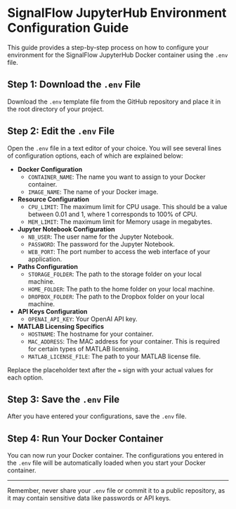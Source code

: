 # SignalFlow JupyterHub Environment Configuration Guide

This guide provides a step-by-step process on how to configure your environment for the SignalFlow JupyterHub Docker container using the `.env` file. 

## Step 1: Download the `.env` File

Download the `.env` template file from the GitHub repository and place it in the root directory of your project.

## Step 2: Edit the `.env` File

Open the `.env` file in a text editor of your choice. You will see several lines of configuration options, each of which are explained below:

- **Docker Configuration**
  - `CONTAINER_NAME`: The name you want to assign to your Docker container.
  - `IMAGE_NAME`: The name of your Docker image.

- **Resource Configuration**
  - `CPU_LIMIT`: The maximum limit for CPU usage. This should be a value between 0.01 and 1, where 1 corresponds to 100% of CPU.
  - `MEM_LIMIT`: The maximum limit for Memory usage in megabytes.

- **Jupyter Notebook Configuration**
  - `NB_USER`: The user name for the Jupyter Notebook.
  - `PASSWORD`: The password for the Jupyter Notebook.
  - `WEB_PORT`: The port number to access the web interface of your application.

- **Paths Configuration**
  - `STORAGE_FOLDER`: The path to the storage folder on your local machine.
  - `HOME_FOLDER`: The path to the home folder on your local machine.
  - `DROPBOX_FOLDER`: The path to the Dropbox folder on your local machine.

- **API Keys Configuration**
  - `OPENAI_API_KEY`: Your OpenAI API key.

- **MATLAB Licensing Specifics**
  - `HOSTNAME`: The hostname for your container.
  - `MAC_ADDRESS`: The MAC address for your container. This is required for certain types of MATLAB licensing.
  - `MATLAB_LICENSE_FILE`: The path to your MATLAB license file.

Replace the placeholder text after the `=` sign with your actual values for each option.

## Step 3: Save the `.env` File

After you have entered your configurations, save the `.env` file.

## Step 4: Run Your Docker Container

You can now run your Docker container. The configurations you entered in the `.env` file will be automatically loaded when you start your Docker container.

---

Remember, never share your `.env` file or commit it to a public repository, as it may contain sensitive data like passwords or API keys.
